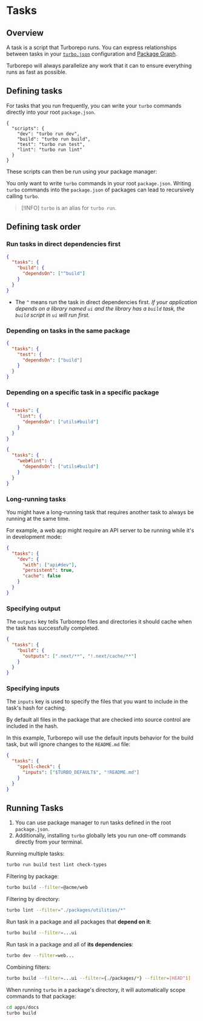 
# Tasks

## Overview

A task is a script that Turborepo runs. You can express relationships between tasks in your [`turbo.json`](https://turborepo.com/docs/reference/configuration) configuration and [Package Graph](https://turborepo.com/docs/core-concepts/package-and-task-graph#package-graph).

Turborepo will always parallelize any work that it can to ensure everything runs as fast as possible.


## Defining tasks

For tasks that you run frequently, you can write your `turbo` commands directly into your root `package.json`.

```jsonc title="./package.json"
{
  "scripts": {
    "dev": "turbo run dev",
    "build": "turbo run build",
    "test": "turbo run test",
    "lint": "turbo run lint"
  }
}
```

These scripts can then be run using your package manager:

<PackageManagerTabs command="dev" />


You only want to write `turbo` commands in your root `package.json`. Writing `turbo` commands into the `package.json` of packages can lead to recursively calling `turbo`.

> [!INFO]
> `turbo` is an alias for `turbo run`.


## Defining task order

### Run tasks in direct dependencies first

```json title="turbo.json"
{
  "tasks": {
    "build": {
      "dependsOn": ["^build"] 
    }
  }
}
```

- The `^` means run the task in direct dependencies first. _If your application depends on a library named `ui` and the library has a `build` task, the `build` script in `ui` will run first._


### Depending on tasks in the same package

```json title="turbo.json"
{
  "tasks": {
    "test": {
      "dependsOn": ["build"] 
    }
  }
}
```


### Depending on a specific task in a specific package

```json title="turbo.json"
{
  "tasks": {
    "lint": {
      "dependsOn": ["utils#build"] 
    }
  }
}
```

```json title="turbo.json"
{
  "tasks": {
    "web#lint": {
      "dependsOn": ["utils#build"] 
    }
  }
}
```


### Long-running tasks

You might have a long-running task that requires another task to always be running at the same time.

For example, a web app might require an API server to be running while it's in development mode:

```json title="apps/web/turbo.json"
{
  "tasks": {
    "dev": {
      "with": ["api#dev"],
      "persistent": true,
      "cache": false
    }
  }
}
```


### Specifying output

The `outputs` key tells Turborepo files and directories it should cache when the task has successfully completed.

```json title="turbo.json"
{
  "tasks": {
    "build": {
      "outputs": [".next/**", "!.next/cache/**"] 
    }
  }
}
```


### Specifying inputs

The `inputs` key is used to specify the files that you want to include in the task's hash for caching. 

By default all files in the package that are checked into source control are included in the hash.

In this example, Turborepo will use the default inputs behavior for the build task, but will ignore changes to the `README.md` file:

```json title="turbo.json"
{
  "tasks": {
    "spell-check": {
      "inputs": ["$TURBO_DEFAULT$", "!README.md"] 
    }
  }
}
```


## Running Tasks

1. You can use package manager to run tasks defined in the root `package.json`.
2. Additionally, installing `turbo` globally lets you run one-off commands directly from your terminal.

Running multiple tasks:

```bash title="Terminal"
turbo run build test lint check-types
```

Filtering by package:

```bash title="Terminal"
turbo build --filter=@acme/web
```

Filtering by directory:

```bash title="Terminal"
turbo lint --filter="./packages/utilities/*"
```

Run task in a package and all packages that **depend on it**:

```bash title="Terminal"
turbo build --filter=...ui
```

Run task in a package and all of **its dependencies**:

```bash title="Terminal"
turbo dev --filter=web...
```

Combining filters:

```bash title="Terminal"
turbo build --filter=...ui --filter={./packages/*} --filter=[HEAD^1]
```

When running `turbo` in a package's directory, it will automatically scope commands to that package:

```bash title="Terminal"
cd apps/docs
turbo build
```
